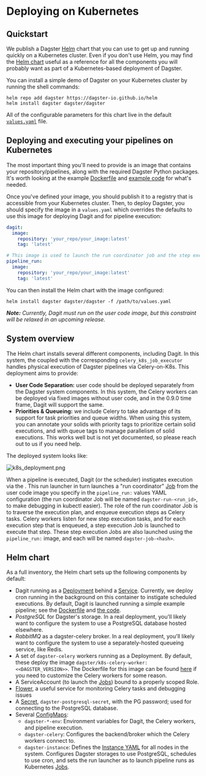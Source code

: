 
<DynamicMetaTags
  title="Deploying on Kubernetes | Dagster"
  description="Dagster is a system for building modern data applications."
/>

# Deploying on Kubernetes

## Quickstart

We publish a Dagster [Helm](https://helm.sh/) chart that you can use to get up and running quickly
on a Kubernetes cluster. Even if you don't use Helm, you may find the [Helm
chart](https://github.com/dagster-io/dagster/tree/master/python_modules/libraries/dagster-k8s/helm)
useful as a reference for all the components you will probably want as part of a Kubernetes-based
deployment of Dagster.

You can install a simple demo of Dagster on your Kubernetes cluster by running the shell commands:

```shell
helm repo add dagster https://dagster-io.github.io/helm
helm install dagster dagster/dagster
```

All of the configurable parameters for this chart live in the default
[`values.yaml`](https://github.com/dagster-io/dagster/blob/master/python_modules/libraries/dagster-k8s/helm/dagster/values.yaml)
file.

## Deploying and executing your pipelines on Kubernetes

The most important thing you'll need to provide is an image that contains your repository/pipelines,
along with the required Dagster Python packages. It's worth looking at the example
[Dockerfile](https://github.com/dagster-io/dagster/blob/master/python_modules/automation/automation/docker/images/k8s-example/Dockerfile)
and [example
code](https://github.com/dagster-io/dagster/tree/master/examples/deploy_k8s/example_project) for
what's needed.

Once you've defined your image, you should publish it to a registry that is accessible from your
Kubernetes cluster. Then, to deploy Dagster, you should specify the image in a `values.yaml` which
overrides the defaults to use this image for deploying Dagit and for pipeline execution:

```yaml
dagit:
  image:
    repository: 'your_repo/your_image:latest'
    tag: 'latest'

# This image is used to launch the run coordinator job and the step execution jobs
pipeline_run:
  image:
    repository: 'your_repo/your_image:latest'
    tag: 'latest'
```

You can then install the Helm chart with the image configured:

```shell
helm install dagster dagster/dagster -f /path/to/values.yaml
```

_**Note:** Currently, Dagit must run on the user code image, but this constraint will be relaxed in
an upcoming release._

## System overview

The Helm chart installs several different components, including Dagit. In this system, the <PyObject
module="dagster_celery_k8s" object="CeleryK8sRunLauncher" /> coupled with the corresponding
`celery_k8s_job_executor` handles physical execution of Dagster pipelines via Celery-on-K8s. This
deployment aims to provide:

- **User Code Separation:** user code should be deployed separately from the Dagster system
  components. In this system, the Celery workers can be deployed via fixed images without user code,
  and in the 0.9.0 time frame, Dagit will support the same.
- **Priorities & Queueing:** we include Celery to take advantage of its support for task
  priorities and queue widths. When using this system, you can annotate your solids with priority
  tags to prioritize certain solid executions, and with queue tags to manage parallelism of solid
  executions. This works well but is not yet documented, so please reach out to us if you need help.

The deployed system looks like:

<!-- https://excalidraw.com/#json=6321162049028096,gYi_3fAQJvT5UQLY2MRCUg -->

![k8s_deployment.png](/assets/images/deploying/k8s_deployment.png)

When a pipeline is executed, Dagit (or the scheduler) instigates execution via the <PyObject
module="dagster_celery_k8s" object="CeleryK8sRunLauncher" />. This run launcher in turn launches a
"run coordinator" [Job](https://kubernetes.io/docs/concepts/workloads/controllers/job/) from the
user code image you specify in the `pipeline_run:` values YAML configuration (the run coordinator
Job will be named `dagster-run-<run_id>`, to make debugging in kubectl easier). The role of the run
coordinator Job is to traverse the execution plan, and enqueue execution steps as Celery tasks.
Celery workers listen for new step execution tasks, and for each execution step that is enqueued, a
step execution Job is launched to execute that step. These step execution Jobs are also launched
using the `pipeline_run:` image, and each will be named `dagster-job-<hash>`.

## Helm chart

As a full inventory, the Helm chart sets up the following components by default:

- Dagit running as a
  [Deployment](https://kubernetes.io/docs/concepts/workloads/controllers/deployment/) behind a
  [Service](https://kubernetes.io/docs/concepts/services-networking/service/). Currently, we deploy
  cron running in the background on this container to instigate scheduled executions. By default,
  Dagit is launched running a simple example pipeline; see the
  [Dockerfile](https://github.com/dagster-io/dagster/blob/master/python_modules/automation/automation/docker/images/k8s-example/Dockerfile)
  and [the code](https://github.com/dagster-io/dagster/tree/master/examples/deploy_k8s/example_project).
- _PostgreSQL_ for Dagster's storage. In a real deployment, you'll likely want to configure the
  system to use a PostgreSQL database hosted elsewhere.
- _RabbitMQ_ as a dagster-celery broker. In a real deployment, you'll likely want to configure the
  system to use a separately-hosted queueing service, like Redis.
- A set of `dagster-celery` workers running as a Deployment. By default, these deploy the image
  `dagster/k8s-celery-worker:<<DAGSTER_VERSION>>`. The Dockerfile
  for this image can be found
  [here](https://github.com/dagster-io/dagster/blob/master/python_modules/automation/automation/docker/images/k8s-celery-worker/Dockerfile)
  if you need to customize the Celery workers for some reason.
- A ServiceAccount (to launch the [Jobs](https://kubernetes.io/docs/concepts/workloads/controllers/job/)) bound to a properly scoped Role.
- [Flower](https://flower.readthedocs.io/en/latest/), a useful service for monitoring Celery tasks
  and debugging issues
- A [Secret](https://kubernetes.io/docs/concepts/configuration/secret/),
  `dagster-postgresql-secret`,
  with the PG password; used for connecting to the PostgreSQL database.
- Several [ConfigMaps](https://kubernetes.io/docs/concepts/configuration/configmap/):
  - `dagster-*-env`: Environment variables for Dagit, the Celery workers, and pipeline execution.
  - `dagster-celery`: Configures the backend/broker which the Celery workers connect to.
  - `dagster-instance`: Defines the [Instance YAML](/overview/instances/dagster-instance) for all
    nodes in the system. Configures Dagster storages to use PostgreSQL, schedules to use cron, and
    sets the run launcher as <PyObject module="dagster_celery_k8s" object="CeleryK8sRunLauncher" />
    to launch pipeline runs as Kubernetes
    [Jobs](https://kubernetes.io/docs/concepts/workloads/controllers/job/).
